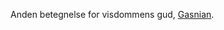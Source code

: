 {{title:Den Grå}}
{{author:Laura Holmegaard}}
{{timestamp:2009-09-19T09:08:08Z}}
{{copyright:Den Grå}}
Anden betegnelse for visdommens gud, [[Gasnian]].